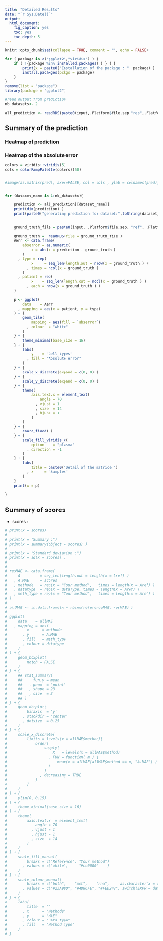 ```yaml
---
title: "Detailed Results"
date: "`r Sys.Date()`"
output:
  html_document:
    fig_caption: yes
    toc: yes
    toc_depth: 5
---
```




```r
knitr::opts_chunk$set(collapse = TRUE, comment = "", echo = FALSE)

for ( package in c("ggplot2","viridis") ) {
    if ( !{package %in% installed.packages( ) } ) {
        print(x = paste0("Installation of the package : ", package) )
        install.pacakges(pckgs = package)
    }
}
remove(list = "package")
library(package = "ggplot2")
```


```r
#read output from prediction
nb_datasets<- 2

all_prediction <- readRDS(paste0(input,.Platform$file.sep,"res",.Platform$file.sep,"prediction.rds"))

```
## Summary of the prediction

### Heatmap of prediction

### Heatmap of the absolute error

```r
colors = viridis::viridis(5)
cols = colorRampPalette(colors)(50)


#image(as.matrix(pred), axes=FALSE, col = cols , ylab = colnames(pred), xlab = rownames(pred))


for (dataset_name in 1:nb_datasets){

    prediction <- all_prediction[[dataset_name]]
    print(dim(prediction) )
    print(paste0("generating prediction for dataset:",toString(dataset_name) ))
    
    
    ground_truth_file = paste0(input, .Platform$file.sep, "ref", .Platform$file.sep, "ground_truth_",toString(dataset_name),".rds")
    
    ground_truth =  readRDS(file = ground_truth_file )
    Aerr <- data.frame(
        abserror = as.numeric(
            x = abs(x = prediction - ground_truth )
        )
      , type = rep(
            x     = seq_len(length.out = nrow(x = ground_truth ) )
          , times = ncol(x = ground_truth )
        )
      , patient = rep(
            x    = seq_len(length.out = ncol(x = ground_truth ) )
          , each = nrow(x = ground_truth ) )
    )
    
    p <- ggplot(
        data    = Aerr
      , mapping = aes(x = patient, y = type)
    ) + {
        geom_tile(
            mapping = aes(fill = `abserror`)
          , colour  = "white"
        )
    } + {
        theme_minimal(base_size = 16)
    } + {
        labs(
            y    = "Cell types"
          , fill = "Absolute error"
        )
    } + { 
        scale_x_discrete(expand = c(0, 0) )
    } + {
        scale_y_discrete(expand = c(0, 0) )
    } + {
        theme(
            axis.text.x = element_text(
                angle = 70
              , vjust = 1
              , size  = 14
              , hjust = 1
            )
        )
    } + {
        coord_fixed( )
    } + {
        scale_fill_viridis_c(
            option    = "plasma"
          , direction = -1
        )
    } + {
        labs(
            title = paste0("Detail of the matrice ")
          , x     = "Samples"
        )
    }
    print(x = p)
    
}


```

## Summary of scores


- scores      :
```r
# print(x = scores)
# 
# print(x = "Summary :")
# print(x = summary(object = scores) )
# 
# print(x = "Standard deviation :")
# print(x = sd(x = scores) )
# 
# 
# resMAE <- data.frame(
#     A         = seq_len(length.out = length(x = Aref) )
#   , A.MAE     = scores
#   , methode   = rep(x = "Your method",   times = length(x = Aref) )
#   , datatype  = rep(x = dataType, times = length(x = Aref) )
#   , meth_type = rep(x = "Your method",   times = length(x = Aref) )
# )
# 
# allMAE <- as.data.frame(x = rbind(referenceMAE, resMAE) )
# 
# ggplot(
#     data    = allMAE
#   , mapping = aes(
#         x      = methode
#       , y      = A.MAE
#       , fill   = meth_type
#       , colour = datatype
#     )
# ) + {
#     geom_boxplot(
#         notch = FALSE
#     )
# } + {
#     ## stat_summary(
#     ##     fun.y = mean
#     ##   , geom  = "point"
#     ##   , shape = 23
#     ##   , size  = 3
#     ## )
# } + {
#     geom_dotplot(
#         binaxis  = 'y'
#       , stackdir = 'center'
#       , dotsize  = 0.25
#     )
# } + {
#     scale_x_discrete(
#         limits = levels(x = allMAE$method)[
#             order(
#                 sapply(
#                     X   = levels(x = allMAE$method)
#                   , FUN = function( m ) {
#                       mean(x = allMAE[allMAE$method == m, "A.MAE"] )
#                   }
#                 )
#               , decreasing = TRUE
#             )
#         ]
#     )
# } + {
#     ylim(0, 0.15)
# } + {
#     theme_minimal(base_size = 16)
# } + {
#     theme(
#         axis.text.x  = element_text(
#             angle = 70
#           , vjust = 1
#           , hjust = 1
#           , size  = 14
#         )
#     )
# } + {
#     scale_fill_manual(
#         breaks = c("Reference", "Your method")
#       , values = c("white",     "#cc0000"    )
#     )
# } + {
#     scale_colour_manual(
#         breaks = c("both",    "met",    "rna",     as.character(x = resMAE$datatype[ 1 ] ) )
#       , values = c("#23A900", "#4886FE", "#FED248", switch(EXPR = dataType, "both" = "#23A900", "met" = "#4886FE", "rna" = "#FED248") )
#     )
# } + {
#     labs(
#         title  = ""
#       , x      = "Methods"
#       , y      = "MAE"
#       , colour = "Data type"
#       , fill   = "Method type"
#     )
# }
```

